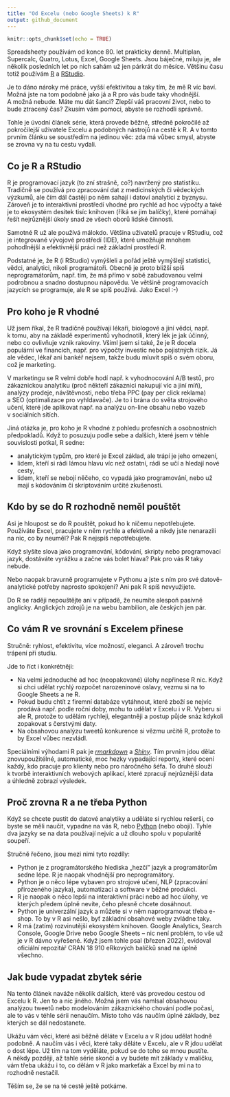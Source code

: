 ```yaml
---
title: "Od Excelu (nebo Google Sheets) k R"
output: github_document
---
```


```r
knitr::opts_chunk$set(echo = TRUE)
```

Spreadsheety používám od konce 80. let prakticky denně. Multiplan, Supercalc, Quatro, Lotus, Excel, Google Sheets. Jsou báječné, miluju je, ale několik posledních let po nich sahám už jen párkrát do měsíce. Většinu času totiž používám [R](https://cs.wikipedia.org/wiki/R_(programovac%C3%AD_jazyk)) a [RStudio](https://www.rstudio.com/products/rstudio/).

Je to dáno nároky mé práce, vyšší efektivitou a taky tím, že mě R víc baví. Možná jste na tom podobně jako já a R pro vás bude taky vhodnější. A možná nebude. Máte mu dát šanci? Zlepší váš pracovní život, nebo to bude ztracený čas? Zkusím vám pomoci, abyste se rozhodli správně.

Tohle je úvodní článek série, která provede běžné, středně pokročilé až pokročilejší uživatele Excelu a podobných nástrojů na cestě k R. A v tomto prvním článku se soustředím na jedinou věc: zda má vůbec smysl, abyste se zrovna vy na tu cestu vydali.

## Co je R a RStudio

R je programovací jazyk (to zní strašně, co?) navržený pro statistiku. Tradičně se používá pro zpracování dat z medicinských či vědeckých výzkumů, ale čím dál častěji po něm sahají i datoví analytici z byznysu. Zároveň je to interaktivní prostředí vhodné pro rychlé ad hoc výpočty a také je to ekosystém desitek tisíc knihoven (říká se jim balíčky), které pomáhají řešít nejrůznější úkoly snad ze všech oborů lidské činnosti.

Samotné R už ale používá málokdo. Většina uživatelů pracuje v RStudiu, což je integrované vývojové prostředí (IDE), které umožňuje mnohem pohodlnější a efektivnější práci než základní prostředí R.

Podstatné je, že R (i RStudio) vymýšleli a pořád ještě vymýšlejí statistici, vědci, analytici, nikoli programátoři. Obecně je proto bližší spíš neprogramátorům, např. tím, že má přímo v sobě zabudovanou velmi podrobnou a snadno dostupnou nápovědu. Ve většině programovacích jazycích se programuje, ale R se spíš používá. Jako Excel :-)

## Pro koho je R vhodné

Už jsem říkal, že R tradičně používají lékaři, biologové a jiní vědci, např. k tomu, aby na základě experimentů vyhodnotili, který lék je jak účinný, nebo co ovlivňuje vznik rakoviny. Všiml jsem si také, že je R docela populární ve financích, např. pro výpočty investic nebo pojistných rizik. Já ale vědec, lékař ani bankéř nejsem, takže budu mluvit spíš o svém oboru, což je marketing.

V marketingu se R velmi dobře hodí např. k vyhodnocování A/B testů, pro zákaznickou analytiku (proč někteří zákaznici nakupují víc a jiní míň), analýzy prodeje, návštěvnosti, nebo třeba PPC (pay per click reklama) a SEO (optimalizace pro vyhldavače). Je to i brána do světa strojového učení, které jde aplikovat např. na analýzu on-line obsahu nebo vazeb v sociálních sítích.

Jiná otázka je, pro koho je R vhodné z pohledu profesních a osobnostních předpokladů. Když to posuzuju podle sebe a dalších, které jsem v téhle souvislosti potkal, R sedne:

-   analytickým typům, pro které je Excel základ, ale trápí je jeho omezení,
-   lidem, kteří si rádi lámou hlavu víc než ostatní, rádi se učí a hledají nové cesty,
-   lidem, kteří se nebojí něčeho, co vypadá jako programování, nebo už mají s kódováním či skriptováním určité zkušenosti.

## Kdo by se do R rozhodně neměl pouštět

Asi je hloupost se do R pouštět, pokud ho k ničemu nepotřebujete. Používáte Excel, pracujete v něm rychle a efektivně a nikdy jste nenarazili na nic, co by neuměl? Pak R nejspíš nepotřebujete.

Když slyšíte slova jako programování, kódování, skripty nebo programovací jazyk, dostáváte vyrážku a začne vás bolet hlava? Pak pro vás R taky nebude.

Nebo naopak bravurně programujete v Pythonu a jste s ním pro své datově-analytické potřeby naprosto spokojeni? Ani pak R spíš nevyužijete.

Do R se raději nepouštějte ani v případě, že neumíte alespoň pasivně anglicky. Anglických zdrojů je na webu bambilion, ale českých jen pár.

## Co vám R ve srovnání s Excelem přinese

Stručně: ryhlost, efektivitu, více možností, eleganci. A zároveň trochu trápení při studiu.

Jde to říct i konkrétněji:

-   Na velmi jednoduché ad hoc (neopakované) úlohy nepřinese R nic. Když si chci udělat rychlý rozpočet narozeninové oslavy, vezmu si na to Google Sheets a ne R.
-   Pokud budu chtít z firemní databáze vytáhnout, které zboží se nejvíc prodává např. podle roční doby, mohu to udělat v Excelu i v R. Vyberu si ale R, protože to udělám rychleji, elegantněji a postup půjde snáz kdykoli zopakovat s čerstvými daty.
-   Na obsahovou analýzu tweetů konkurence si vězmu určitě R, protože to by Excel vůbec nezvládl.

Speciálními výhodami R pak je [*rmarkdown*](https://rmarkdown.rstudio.com/) a [*Shiny*](https://shiny.rstudio.com/). Tím prvním jdou dělat znovupoužitélné, automatické, moc hezky vypadající reporty, které ocení každý, kdo pracuje pro klienty nebo pro náročného šéfa. To druhé slouží k tvorbě interaktivních webových aplikací, které zpracují nejrůznější data a úhledně zobrazí výsledek.

## Proč zrovna R a ne třeba Python

Když se chcete pustit do datové analytiky a uděláte si rychlou rešerši, co byste se měli naučit, vypadne na vás R, nebo [Python](https://www.python.org/) (nebo obojí). Tyhle dva jazyky se na data používají nejvíc a už dlouho spolu v popularitě soupeří.

Stručně řečeno, jsou mezi nimi tyto rozdíly:

-   Python je z programátorského hlediska „hezčí" jazyk a programátorům sedne lépe. R je naopak vhodnější pro neprogramátory.
-   Python je o něco lépe vybaven pro strojové učení, NLP (zpracování přirozeného jazyka), automatizaci a software v běžné produkci.
-   R je naopak o něco lepší na interaktivní práci nebo ad hoc úlohy, ve kterých předem úplně nevíte, čeho přesně chcete dosáhnout.
-   Python je univerzální jazyk a můžete si v něm naprogramovat třeba e-shop. To by v R asi nešlo, byť základní obsahové weby zvládne taky.
-   R má (zatím) rozvinutější ekosystém knihoven. Google Analytics, Search Console, Google Drive nebo Google Sheets -- nic není problém, to vše už je v R dávno vyřešené. Když jsem tohle psal (březen 2022), evidoval oficiální repozitář CRAN 18 910 eRkových balíčků snad na úplně všechno.

## Jak bude vypadat zbytek série

Na tento článek naváže několik dalších, které vás provedou cestou od Excelu k R. Jen to a nic jiného. Možná jsem vás namlsal obsahovou analýzou tweetů nebo modelováním zákaznického chování podle počasí, ale to vás v téhle sérii nenaučím. Místo toho vás naučím úplné základy, bez kterých se dál nedostanete.

Ukážu vám věci, které asi běžně děláte v Excelu a v R jdou udělat hodně podobně. A naučím vás i věci, které taky děláte v Excelu, ale v R jdou udělat o dost lépe. Už tím na tom vyděláte, pokud se do toho se mnou pustíte. A někdy později, až tahle série skončí a vy budete mít základy v malíčku, vám třeba ukážu i to, co dělám v R jako markeťák a Excel by mi na to rozhodně nestačil.

Těším se, že se na té cestě ještě potkáme.

